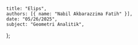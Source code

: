     title: "Elips",
    authors: [{ name: "Nabil Akbarazzima Fatih" }],
    date: "05/26/2025",
    subject: "Geometri Analitik",
};